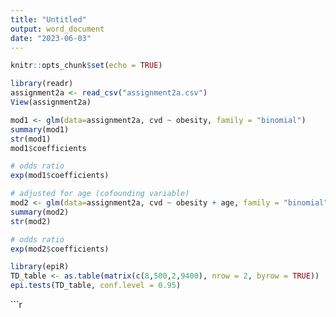 ```yaml
---
title: "Untitled"
output: word_document
date: "2023-06-03"
---
```


```r
knitr::opts_chunk$set(echo = TRUE)
```


```r
library(readr)
assignment2a <- read_csv("assignment2a.csv")
View(assignment2a)
```



```r
mod1 <- glm(data=assignment2a, cvd ~ obesity, family = "binomial")
summary(mod1)
str(mod1)
mod1$coefficients

```


```r
# odds ratio
exp(mod1$coefficients)
```

```r
# adjusted for age (cofounding variable)
mod2 <- glm(data=assignment2a, cvd ~ obesity + age, family = "binomial")
summary(mod2)
str(mod2)
```

```r
# odds ratio
exp(mod2$coefficients)
```
```r
library(epiR)
TD_table <- as.table(matrix(c(8,500,2,9400), nrow = 2, byrow = TRUE))
epi.tests(TD_table, conf.level = 0.95)
```


```r

